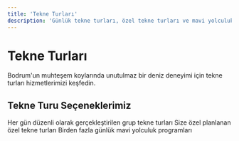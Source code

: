 ```yaml
---
title: 'Tekne Turları'
description: 'Günlük tekne turları, özel tekne turları ve mavi yolculuk seçenekleri'
---
```


# Tekne Turları

Bodrum'un muhteşem koylarında unutulmaz bir deniz deneyimi için tekne turları hizmetlerimizi keşfedin.

## Tekne Turu Seçeneklerimiz

<CardGroup>
  <Card title="Günlük Tekne Turları" icon="sun" href="/tekne-turlari/gunluk-tekne-turlari">
    Her gün düzenli olarak gerçekleştirilen grup tekne turları
  </Card>
  <Card title="Özel Tekne Turları" icon="crown" href="/tekne-turlari/ozel-tekne-turlari">
    Size özel planlanan özel tekne turları
  </Card>
  <Card title="Mavi Yolculuk" icon="compass" href="/tekne-turlari/mavi-yolculuk">
    Birden fazla günlük mavi yolculuk programları
  </Card>
</CardGroup>
